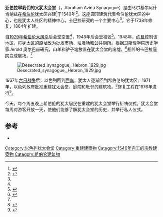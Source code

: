 {{Infobox religious building
|building_name = 亚伯拉罕我们的父犹太会堂
|image = Hébron Synagogue Avraham Avinou.jpg
|caption = 室内，2008年
|location = [[西岸|西岸]][[希伯仑|希伯仑]]犹太区
|religious_affiliation = [[犹太教|犹太教]]
|year_completed = 1540
}}
'''亚伯拉罕我们的父犹太会堂'''（{{lang-he|בית הכנסת על שם אברהם אבינו}}，Abraham Avinu Synagogue）是由马尔基尔阿什肯纳兹在[[希伯伦|希伯伦]]犹太区兴建<ref>{{cite book|last1=Auerbach|first1=Jerold S.|title=Are we one? : Jewish identity in the United States and Israel|date=2001|publisher=Rutgers Univ. Press|location=New Brunswick [u.a.]|isbn=978-0813529172|page=153|url=https://books.google.co.il/books?id=BgweU18N3VoC&pg=PA153|access-date=2016-02-15|archive-date=2016-03-04|archive-url=https://web.archive.org/web/20160304210854/https://books.google.co.il/books?id=BgweU18N3VoC&pg=PA153|dead-url=no}}</ref>于1540年<ref name=Auerbach39>{{cite book|last1=Auerbach|first1=Jerold S.|title=Hebron Jews memory and conflict in the land of Israel|date=2009|publisher=Rowman & Littlefield|location=Lanham, Md.|isbn=9780742566170|pages=39–41|url=https://books.google.co.il/books?id=ooUqc8snyZUC&pg=PA39|access-date=2016-02-15|archive-date=2015-10-02|archive-url=https://web.archive.org/web/20151002132904/https://books.google.co.il/books?id=ooUqc8snyZUC&pg=PA39|dead-url=no}}</ref>。这座圆顶建筑代表希伯伦犹太区的中心，也是犹太人社区的精神中心，[[卡巴拉|卡巴拉]]研究的一个主要中心<ref name=Auerbach39/>。它于1738年修复，1864年扩建。

自[[1929年希伯伦大屠杀|1929年希伯伦大屠杀]]后会堂空置<ref name=Parks/>，1948年后会堂被毁<ref>{{cite book|last1=Fischbach|first1=Michael R.|title=Jewish property claims against Arab countries|date=2008|publisher=Columbia University Press|location=New York|isbn=9780231517812|pages=86–7|url=https://books.google.co.il/books?id=38xyBIqKgkwC&pg=PA86|access-date=2016-02-15|archive-date=2016-03-04|archive-url=https://web.archive.org/web/20160304204530/https://books.google.co.il/books?id=38xyBIqKgkwC&pg=PA86|dead-url=no}}</ref>。1948年，[[约旦|约旦]]控制该地区，将犹太区的原址改为批发市场、垃圾场和公共厕所。根据[[卫斯理学院|卫斯理学院]]历史学家Jerold 奥尔巴赫研究，山羊和驴子笔放置在犹太会堂的废墟。<ref name=Auerbach79>{{cite book|last1=Jerold Auerbach|title=Hebron Jews: Memory and Conflict in the Land of Israel|url=https://archive.org/details/hebronjewsmemory00auer|date=2009|publisher=Rowman & Littlefield|isbn=9780742566170|page=[https://archive.org/details/hebronjewsmemory00auer/page/79 79]|accessdate=1 October 2015}}</ref>相邻的卡巴拉庭院变成屠场。<ref name=Auerbach79/>

[[File:Desecrated_synagogue,_Hebron_1929.jpg|thumb]]

1967年[[六日战争|六日战争]]后，以色列回到[[西岸|西岸]]，犹太人逐渐回到希伯伦的犹太区。1971年，以色列政府批准重建犹太会堂、庭院和毗邻的建筑物。<ref name="Grose">{{cite news|last1=Grose|first1=Peter|title=After 42 Years, Jews Are Part of Hebron|accessdate=2 October 2015|publisher=[[New_York_Times|New York Times]]|date=1976年7月24日}}</ref>修复工程在1976年进行<ref name="Parks">{{cite news|last1=Parks|first1=Michael|title=Claimed by both Israel and Arabs, once-calm Hebron grows tense|accessdate=2015年10月2日|publisher=Baltimore Sun|date=1976年11月4日}}</ref>。

今天，每个周五晚上希伯伦的犹太居民在重建的犹太会堂举行祈祷仪式。犹太会堂每周对游客开放一天，使他们能够了解犹太会堂的历史，并举行私人仪式。

==参考==
{{Reflist}}
* {{cite book|last1=Auerbach|first1=Jerold S.|title=Hebron Jews memory and conflict in the land of Israel|date=2009|publisher=Rowman & Littlefield|location=Lanham, Md.|isbn=9780742566170|pages=2, 40, 45, 61, 79|url=https://books.google.co.il/books?id=ooUqc8snyZUC&pg=PA2|access-date=2016-02-15|archive-date=2016-03-04|archive-url=https://web.archive.org/web/20160304205553/https://books.google.co.il/books?id=ooUqc8snyZUC&pg=PA2|dead-url=no}}
{{coord|31|31|26.24|N|35|6|27.60|E|type:landmark_region:PS|display=title}}

[[Category:以色列犹太会堂|Category:以色列犹太会堂]]
[[Category:重建建築物|Category:重建建築物]]
[[Category:1540年完工的宗教建築物|Category:1540年完工的宗教建築物]]
[[Category:希伯仑建筑物|Category:希伯仑建筑物]]